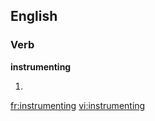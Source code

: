 
==English==

===Verb===
'''instrumenting'''

# {{present participle of|[[instrument]]}}

[[fr:instrumenting]]
[[vi:instrumenting]]